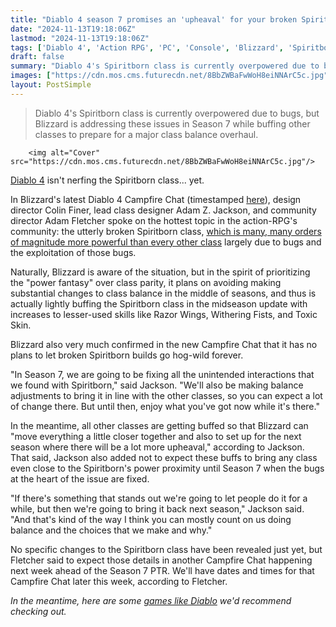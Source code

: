 ```yaml
---
title: "Diablo 4 season 7 promises an 'upheaval' for your broken Spiritborn builds: 'Enjoy what you've got now while it's there'"
date: "2024-11-13T19:18:06Z"
lastmod: "2024-11-13T19:18:06Z"
tags: ['Diablo 4', 'Action RPG', 'PC', 'Console', 'Blizzard', 'Spiritborn', 'Class Balance', 'Bugs', 'Season 7', 'Campfire Chat']
draft: false
summary: "Diablo 4's Spiritborn class is currently overpowered due to bugs, but Blizzard is addressing these issues in Season 7 while buffing other classes to prepare for a major class balance overhaul."
images: ["https://cdn.mos.cms.futurecdn.net/8BbZWBaFwWoH8eiNNArC5c.jpg"]
layout: PostSimple
---
```

> Diablo 4's Spiritborn class is currently overpowered due to bugs, but Blizzard is addressing these issues in Season 7 while buffing other classes to prepare for a major class balance overhaul.


        <img alt="Cover" src="https://cdn.mos.cms.futurecdn.net/8BbZWBaFwWoH8eiNNArC5c.jpg"/>
        
[Diablo 4](https://www.gamesradar.com/diablo-4-guide/) isn't nerfing the Spiritborn class... yet.

In Blizzard's latest Diablo 4 Campfire Chat (timestamped [here](https://www.youtube.com/live/IfgP8oclT24?si=mLXIne6DgeSYQTlj&t=2559)), design director Colin Finer, lead class designer Adam Z. Jackson, and community director Adam Fletcher spoke on the hottest topic in the action-RPG's community: the utterly broken Spiritborn class, [which is many, many orders of magnitude more powerful than every other class](https://www.gamesradar.com/games/diablo/diablo-4s-new-spiritborn-class-is-already-dealing-quadrillions-of-damage-thanks-to-bugs-that-can-make-it-literally-100-000-times-stronger-than-any-other-class/) largely due to bugs and the exploitation of those bugs.

Naturally, Blizzard is aware of the situation, but in the spirit of prioritizing the "power fantasy" over class parity, it plans on avoiding making substantial changes to class balance in the middle of seasons, and thus is actually lightly buffing the Spiritborn class in the midseason update with increases to lesser-used skills like Razor Wings, Withering Fists, and Toxic Skin.

Blizzard also very much confirmed in the new Campfire Chat that it has no plans to let broken Spiritborn builds go hog-wild forever.

"In Season 7, we are going to be fixing all the unintended interactions that we found with Spiritborn," said Jackson. "We'll also be making balance adjustments to bring it in line with the other classes, so you can expect a lot of change there. But until then, enjoy what you've got now while it's there."

In the meantime, all other classes are getting buffed so that Blizzard can "move everything a little closer together and also to set up for the next season where there will be a lot more upheaval," according to Jackson. That said, Jackson also added not to expect these buffs to bring any class even close to the Spiritborn's power proximity until Season 7 when the bugs at the heart of the issue are fixed.

"If there's something that stands out we're going to let people do it for a while, but then we're going to bring it back next season," Jackson said. "And that's kind of the way I think you can mostly count on us doing balance and the choices that we make and why."

No specific changes to the Spiritborn class have been revealed just yet, but Fletcher said to expect those details in another Campfire Chat happening next week ahead of the Season 7 PTR. We'll have dates and times for that Campfire Chat later this week, according to Fletcher.

*In the meantime, here are some *[<em>games like Diablo</em>](https://www.gamesradar.com/games-like-diablo/)* we'd recommend checking out.*
        